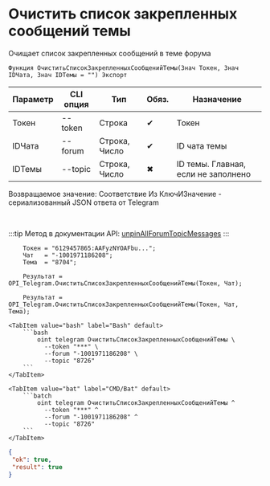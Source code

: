 ﻿---
sidebar_position: 10
---


# Очистить список закрепленных сообщений темы
 Очищает список закрепленных сообщений в теме форума



`Функция ОчиститьСписокЗакрепленныхСообщенийТемы(Знач Токен, Знач IDЧата, Знач IDТемы = "") Экспорт`

  | Параметр | CLI опция | Тип | Обяз. | Назначение |
  |-|-|-|-|-|
  | Токен | --token | Строка | &#x2714; | Токен |
  | IDЧата | --forum | Строка, Число | &#x2714; | ID чата темы |
  | IDТемы | --topic | Строка, Число | &#x2716; | ID темы. Главная, если не заполнено |

  
  Возвращаемое значение:   Соответствие Из КлючИЗначение - сериализованный JSON ответа от Telegram

<br/>

:::tip
Метод в документации API: [unpinAllForumTopicMessages](https://core.telegram.org/bots/api#unpinallforumtopicmessages)
:::
<br/>



```bsl title="Пример использования для 1С:Предприятие/OneScript"
    Токен = "6129457865:AAFyzNYOAFbu...";
    Чат   = "-1001971186208";
    Тема  = "8704";

    Результат = OPI_Telegram.ОчиститьСписокЗакрепленныхСообщенийТемы(Токен, Чат);

    Результат = OPI_Telegram.ОчиститьСписокЗакрепленныхСообщенийТемы(Токен, Чат, Тема);
```
    

 <Tabs>
  
    <TabItem value="bash" label="Bash" default>
        ```bash
            oint telegram ОчиститьСписокЗакрепленныхСообщенийТемы \
              --token "***" \
              --forum "-1001971186208" \
              --topic "8726"
        ```
    </TabItem>
  
    <TabItem value="bat" label="CMD/Bat" default>
        ```batch
            oint telegram ОчиститьСписокЗакрепленныхСообщенийТемы ^
              --token "***" ^
              --forum "-1001971186208" ^
              --topic "8726"
        ```
    </TabItem>
</Tabs>


```json title="Результат"
{
 "ok": true,
 "result": true
}
```
